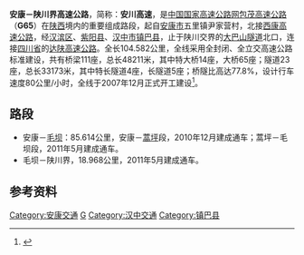{{中国高速公路信息框
| 编号 = G65
| 名称 = 安康－陕川界高速公路
| 地圖 = 
| 路線簡稱 = 安川
| 最近通車日期 = 2011年5月
| 规划总里程 = 104.582
| 起點 = [[安康市|安康市]][[汉滨区|汉滨区]][[五里镇_(安康市)|五里镇]]尹家营
| 終點 = [[汉中市|汉中市]][[镇巴县|镇巴县]][[巴山镇_(镇巴县)|巴山镇]]（陕川界）
| 出口處數 = 
| 服务区数 = 
}}
'''安康－陕川界高速公路'''，简称：'''安川高速'''，是[[中国国家高速公路网|中国国家高速公路网]][[包茂高速公路|包茂高速公路]]（'''G65'''）在[[陕西|陕西]]境内的重要组成路段，起自[[安康市|安康市]]五里镇尹家营村，北接[[西康高速公路|西康高速公路]]，经[[汉滨区|汉滨区]]、[[紫阳县|紫阳县]]、[[汉中市|汉中市]][[镇巴县|镇巴县]]，止于陕川交界的[[大巴山隧道|大巴山隧道]]北口，连接[[四川省|四川省]]的[[达陕高速公路|达陕高速公路]]。全长104.582公里，全线采用全封闭、全立交高速公路标准建设，共有桥梁111座，总长48211米，其中特大桥14座，大桥65座；隧道23座，总长33173米，其中特长隧道4座，长隧道5座；桥隧比高达77.8%，设计行车速度80公里/小时，全线于2007年12月正式开工建设<ref>{{cite web|url=http://www.sxtvs.com/content/2007-12/04/content_671010.htm|title=安川高速公路开工建设|work=华商报|publisher=|date=2007-12-04|accessdate=2012-03-19}}{{Dead link|date=2019年10月 |bot=InternetArchiveBot |fix-attempted=yes }}</ref>。
 
== 路段 ==
* 安康－[[毛坝镇_(紫阳县)|毛坝]]：85.614公里，安康－[[蒿坪镇_(紫阳县)|蒿坪]]段，2010年12月建成通车；蒿坪－毛坝段，2011年5月建成通车。
* 毛坝－陕川界，18.968公里，2011年5月建成通车。

== 参考资料 ==
{{reflist}}
 

{{陕西高速公路}}
{{交通小作品}}

[[Category:安康交通|Category:安康交通]]
[[Category:陕西省高速公路|G]]
[[Category:汉中交通|Category:汉中交通]]
[[Category:镇巴县|Category:镇巴县]]